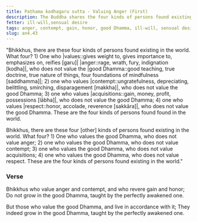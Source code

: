 ```yaml
---
title: Paṭhama kodhagaru sutta - Valuing Anger (First)
description: The Buddha shares the four kinds of persons found existing in the world - those who value anger, contempt, gain, and honor, and those who value the good Dhamma instead.
fetter: ill-will,sensual desire
tags: anger, contempt, gain, honor, good Dhamma, ill-will, sensual desire, an, an4
slug: an4.43
---
```


"Bhikkhus, there are these four kinds of persons found existing in the world. What four? 1) One who |values::gives weight to, gives importance to, emphasizes on, reifies [garu]| |anger::rage, wrath, fury, indignation [kodha]|, who does not value the |good Dhamma::good teaching, true doctrine, true nature of things, four foundations of mindfulness [saddhamma]|; 2) one who values |contempt::ungratefulness, depreciating, belittling, smirching, disparagement [makkha]|, who does not value the good Dhamma; 3) one who values |acquisitions::gain, money, profit, possessions [lābha]|, who does not value the good Dhamma; 4) one who values |respect::honor, accolade, reverence [sakkāra]|, who does not value the good Dhamma. These are the four kinds of persons found found in the world.

Bhikkhus, there are these four [other] kinds of persons found existing in the world. What four? 1) One who values the good Dhamma, who does not value anger; 2) one who values the good Dhamma, who does not value contempt; 3) one who values the good Dhamma, who does not value acquisitions; 4) one who values the good Dhamma, who does not value respect. These are the four kinds of persons found existing in the world."

### Verse

Bhikkhus who value anger and contempt,
and who revere gain and honor;
Do not grow in the good Dhamma,
taught by the perfectly awakened one.

But those who value the good Dhamma,
and live in accordance with it;
They indeed grow in the good Dhamma,
taught by the perfectly awakened one.